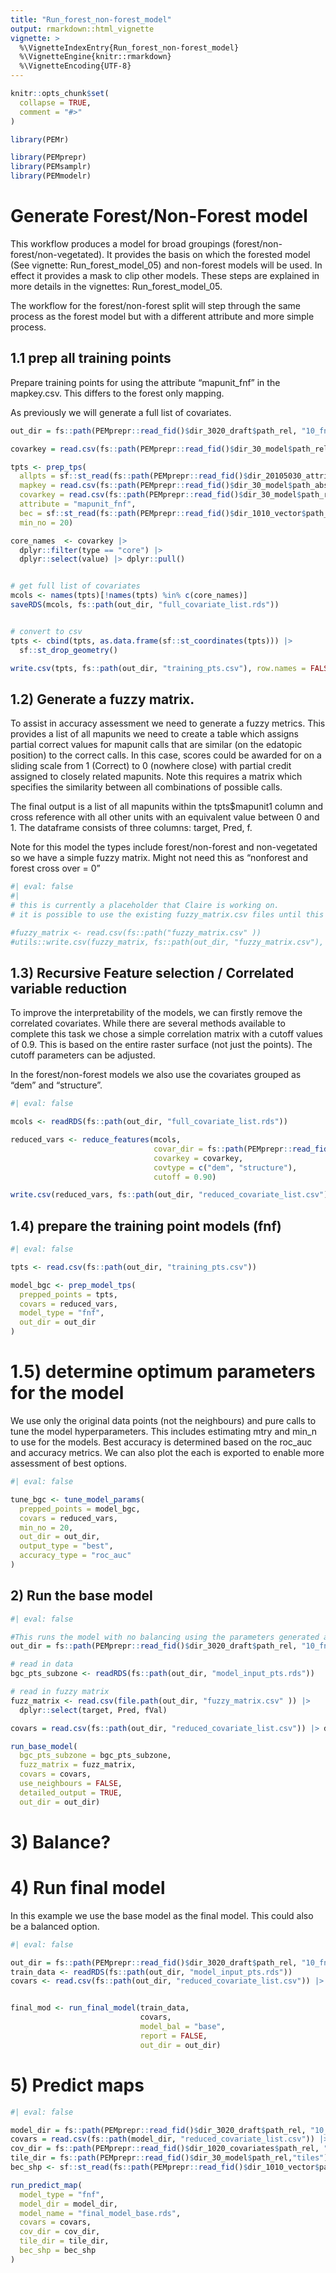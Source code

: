 ```yaml
---
title: "Run_forest_non-forest_model"
output: rmarkdown::html_vignette
vignette: >
  %\VignetteIndexEntry{Run_forest_non-forest_model}
  %\VignetteEngine{knitr::rmarkdown}
  %\VignetteEncoding{UTF-8}
---
```


```r
knitr::opts_chunk$set(
  collapse = TRUE,
  comment = "#>"
)
```

```r
library(PEMr)

library(PEMprepr)
library(PEMsamplr)
library(PEMmodelr)

```


# Generate Forest/Non-Forest model

This workflow produces a model for broad groupings (forest/non-forest/non-vegetated). It provides the basis on which the forested model (See vignette: Run_forest_model_05) and non-forest models will be used. In effect it provides a mask to clip other models. These steps are explained in more details in the vignettes: Run_forest_model_05. 

The workflow for the forest/non-forest split will step through the same process as the forest model but with a different attribute and more simple process. 



## 1.1 prep all training points

Prepare training points for using the attribute "mapunit_fnf" in the mapkey.csv. This differs to the forest only mapping. 

As previously we will generate a full list of covariates. 

```r

out_dir = fs::path(PEMprepr::read_fid()$dir_3020_draft$path_rel, "10_fnf")

covarkey = read.csv(fs::path(PEMprepr::read_fid()$dir_30_model$path_rel,"covar_key.csv"))

tpts <- prep_tps(
  allpts = sf::st_read(fs::path(PEMprepr::read_fid()$dir_20105030_attributed_field_data$path_rel, "allpoints_att.gpkg")),
  mapkey = read.csv(fs::path(PEMprepr::read_fid()$dir_30_model$path_abs,"mapunitkey_final.csv")),
  covarkey = read.csv(fs::path(PEMprepr::read_fid()$dir_30_model$path_rel,"covar_key.csv")),
  attribute = "mapunit_fnf",
  bec = sf::st_read(fs::path(PEMprepr::read_fid()$dir_1010_vector$path_rel, "bec.gpkg")),
  min_no = 20)

core_names  <- covarkey |>
  dplyr::filter(type == "core") |>
  dplyr::select(value) |> dplyr::pull()


# get full list of covariates
mcols <- names(tpts)[!names(tpts) %in% c(core_names)]
saveRDS(mcols, fs::path(out_dir, "full_covariate_list.rds"))


# convert to csv
tpts <- cbind(tpts, as.data.frame(sf::st_coordinates(tpts))) |>
  sf::st_drop_geometry()

write.csv(tpts, fs::path(out_dir, "training_pts.csv"), row.names = FALSE)

```


## 1.2) Generate a fuzzy matrix. 

To assist in accuracy assessment we need to generate a fuzzy metrics. This provides a list of all mapunits  we need to create a table which assigns partial correct values for mapunit calls that are similar (on the edatopic position) to the correct calls. In this case, scores could be awarded for on a sliding scale from 1 (Correct) to 0 (nowhere close) with partial credit assigned to closely related mapunits. Note this requires a matrix which specifies the similarity between all combinations of possible calls. 

The final output is a list of all mapunits within the tpts$mapunit1 column and cross reference with all other units with an equivalent value between 0 and 1. The dataframe consists of three columns: target, Pred, f. 

Note for this model the types include forest/non-forest and non-vegetated so we have a simple fuzzy matrix. Might not need this as "nonforest and forest cross over = 0"

```r
#| eval: false
#| 
# this is currently a placeholder that Claire is working on.
# it is possible to use the existing fuzzy_matrix.csv files until this is completed

#fuzzy_matrix <- read.csv(fs::path("fuzzy_matrix.csv" ))
#utils::write.csv(fuzzy_matrix, fs::path(out_dir, "fuzzy_matrix.csv"), row.names = FALSE)

```



## 1.3)  Recursive Feature selection / Correlated variable reduction

To improve the interpretability of the models, we can firstly remove the correlated covariates. While there are several methods available to complete this task we chose a simple correlation matrix with a cutoff values of 0.9.  This is based on the entire raster surface (not just the points). The cutoff parameters can be adjusted. 

In the forest/non-forest models we also use the covariates grouped as "dem" and "structure".

```r
#| eval: false

mcols <- readRDS(fs::path(out_dir, "full_covariate_list.rds"))

reduced_vars <- reduce_features(mcols,
                                covar_dir = fs::path(PEMprepr::read_fid()$dir_1020_covariates$path_rel, "5m"),
                                covarkey = covarkey,
                                covtype = c("dem", "structure"),
                                cutoff = 0.90)

write.csv(reduced_vars, fs::path(out_dir, "reduced_covariate_list.csv"), row.names = FALSE)

```

## 1.4) prepare the training point models (fnf)

```r
#| eval: false

tpts <- read.csv(fs::path(out_dir, "training_pts.csv"))

model_bgc <- prep_model_tps(
  prepped_points = tpts,
  covars = reduced_vars,
  model_type = "fnf",
  out_dir = out_dir
)


```


# 1.5) determine optimum parameters for the model

We use only the original data points (not the neighbours) and pure calls to tune the model hyperparameters. This includes estimating mtry and min_n to use for the models. Best accuracy is determined based on the roc_auc and accuracy metrics. We can also plot the each is exported to enable more assessment of best options. 
```r
#| eval: false

tune_bgc <- tune_model_params(
  prepped_points = model_bgc,
  covars = reduced_vars,
  min_no = 20,
  out_dir = out_dir,
  output_type = "best",
  accuracy_type = "roc_auc"
)

```

## 2) Run the base model

```r
#| eval: false

#This runs the model with no balancing using the parameters generated above
out_dir = fs::path(PEMprepr::read_fid()$dir_3020_draft$path_rel, "10_fnf")

# read in data
bgc_pts_subzone <- readRDS(fs::path(out_dir, "model_input_pts.rds"))

# read in fuzzy matrix
fuzz_matrix <- read.csv(file.path(out_dir, "fuzzy_matrix.csv" )) |>
  dplyr::select(target, Pred, fVal)

covars = read.csv(fs::path(out_dir, "reduced_covariate_list.csv")) |> dplyr::pull()

run_base_model(
  bgc_pts_subzone = bgc_pts_subzone,
  fuzz_matrix = fuzz_matrix,
  covars = covars,
  use_neighbours = FALSE,
  detailed_output = TRUE,
  out_dir = out_dir)

```


######################
# 3) Balance?
######################



# 4) Run final model

In this example we use the base model as the final model. This could also be a balanced option. 

```r
#| eval: false

out_dir = fs::path(PEMprepr::read_fid()$dir_3020_draft$path_rel, "10_fnf")
train_data <- readRDS(fs::path(out_dir, "model_input_pts.rds"))
covars <- read.csv(fs::path(out_dir, "reduced_covariate_list.csv")) |> dplyr::pull()


final_mod <- run_final_model(train_data,
                             covars,
                             model_bal = "base",
                             report = FALSE,
                             out_dir = out_dir)

```


# 5) Predict maps

```r
#| eval: false

model_dir = fs::path(PEMprepr::read_fid()$dir_3020_draft$path_rel, "10_fnf")
covars = read.csv(fs::path(model_dir, "reduced_covariate_list.csv")) |>  dplyr::pull()
cov_dir = fs::path(PEMprepr::read_fid()$dir_1020_covariates$path_rel, "5m")
tile_dir = fs::path(PEMprepr::read_fid()$dir_30_model$path_rel,"tiles")
bec_shp <- sf::st_read(fs::path(PEMprepr::read_fid()$dir_1010_vector$path_rel,"bec.gpkg"), quiet = TRUE)

run_predict_map(
  model_type = "fnf",
  model_dir = model_dir,
  model_name = "final_model_base.rds",
  covars = covars,
  cov_dir = cov_dir,
  tile_dir = tile_dir,
  bec_shp = bec_shp
)

```

